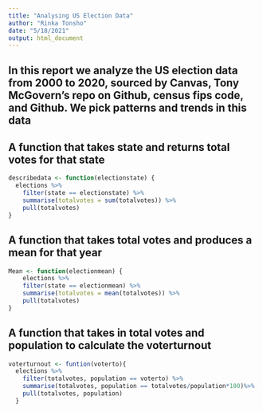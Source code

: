 ```yaml
---
title: "Analysing US Election Data"
author: "Rinka Tonsho"
date: "5/18/2021"
output: html_document
---
```


## In this report we analyze the US election data from 2000 to 2020, sourced by Canvas, Tony McGovern’s repo on Github, census fips code, and Github. We pick patterns and trends in this data

## A function that takes state and returns total votes for that state
```r
describedata <- function(electionstate) {
  elections %>%
    filter(state == electionstate) %>%
    summarise(totalvotes = sum(totalvotes)) %>%
    pull(totalvotes)
}
```

## A function that takes total votes and produces a mean for that year
```r
Mean <- function(electionmean) {
	elections %>%
    filter(state == electionmean) %>%
    summarise(totalvotes = mean(totalvotes)) %>%
    pull(totalvotes)
}
```

## A function that takes in total votes and population to calculate the voterturnout
```r
voterturnout <- funtion(voterto){
  elections %>%
    filter(totalvotes, population == voterto) %>%
    summarise(totalvotes, population == totalvotes/population*100)%>%
    pull(totalvotes, population)
  }
```

